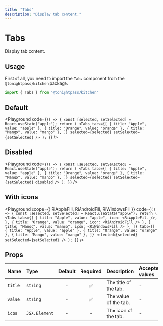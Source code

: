 ```yaml
---
title: "Tabs"
description: "Display tab content."
---
```



# Tabs

Display tab content.

## Usage

First of all, you need to import the `Tabs` component from the `@tonightpass/kitchen` package.

```js
import { Tabs } from "@tonightpass/kitchen"
```

## Default

<Playground
  code={`
  () => {
  const [selected, setSelected] = React.useState("apple");
  return (
    <Tabs
      tabs={[
        { title: "Apple", value: "apple" },
        { title: "Orange", value: "orange" },
        { title: "Mango", value: "mango" },
      ]}
      selected={selected}
      setSelected={setSelected}
    />
  );
}
`}
/>

## Disabled

<Playground
  code={`
  () => {
  const [selected, setSelected] = React.useState("apple");
  return (
    <Tabs
      tabs={[
        { title: "Apple", value: "apple" },
        { title: "Orange", value: "orange" },
        { title: "Mango", value: "mango" },
      ]}
      selected={selected}
      setSelected={setSelected}
      disabled
    />
  );
}
`}
/>

## With icons

<Playground
  scope={{ RiAppleFill, RiAndroidFill, RiWindowsFill }}
  code={`
  () => {
  const [selected, setSelected] = React.useState("apple");
  return (
    <Tabs
      tabs={[
        { title: "Apple", value: "apple", icon: <RiAppleFill />, },
        { title: "Orange", value: "orange", icon: <RiAndroidFill /> },
        { title: "Mango", value: "mango", icon: <RiWindowsFill /> },
      ]}
      tabs={[
        { title: "Apple", value: "apple" },
        { title: "Orange", value: "orange" },
        { title: "Mango", value: "mango" },
      ]}
      selected={selected}
      setSelected={setSelected}
    />
  );
}
`}
/>


## Props

| Name | Type | Default | Required | Description | Accepted values |
| :--- | :--- | :-----: | :------: | :---------- | :-------------- |
| `title` | `string` | - | ✅ | The title of the tab. | - |
| `value` | `string` | - | ✅ | The value of the tab. | - |
| `icon` | `JSX.Element` | - | - | The icon of the tab. | - |